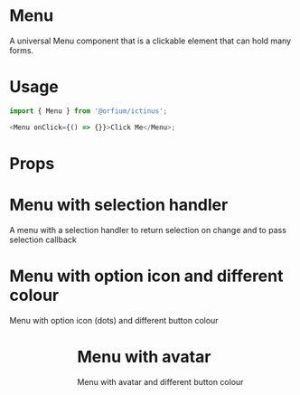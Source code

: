 
<Meta title="Design System/Menu" component={Menu} />

# Menu

A universal Menu component that is a clickable element that can hold many forms.

# Usage

```js
import { Menu } from '@orfium/ictinus';

<Menu onClick={() => {}}>Click Me</Menu>;
```

# Props

<Props of={Menu} />

# Menu with selection handler

A menu with a selection handler to return selection on change and to pass selection callback

<Preview>
  <Story name="Menu with selection handler">
    <MenuShowcase />
  </Story>
</Preview>

# Menu with option icon and different colour

Menu with option icon (dots) and different button colour

<Preview>
  <Story name="Menu with option icon and different colour">
    <Stack>
      <Menu
        items={['My Profile', 'Settings', 'Billing', 'Notifications', 'Logout']}
        buttonText={'More'}
        buttonType={'warning'}
        color={'darkGrey-600'}
        rightIconName={'dotsVertical'}
        avatar={{ src: '', letter: '' }}
      />
      <Menu
        items={['My Profile', 'Settings', 'Billing', 'Notifications', 'Logout']}
        buttonText={'More'}
        buttonType={'warning'}
        color={'darkGrey-100'}
        rightIconName={'dotsVertical'}
        avatar={{ src: '', letter: '' }}
      />
      <Menu
        items={['My Profile', 'Settings', 'Billing', 'Notifications', 'Logout']}
        buttonText={'More'}
        buttonType={'warning'}
        filled={false}
        color={'darkGrey-600'}
        rightIconName={'dotsVertical'}
        avatar={{ src: '', letter: '' }}
      />
    </Stack>
  </Story>
</Preview>

# Menu with avatar

Menu with avatar and different button colour

<Preview>
  <Story name="Menu with avatar and different button colour">
    <Stack>
      <Menu
        items={['My Profile', 'Settings', 'Billing', 'Notifications', 'Logout']}
        buttonText={'Tom Cruise'}
        buttonType={'warning'}
        color={'darkGrey-600'}
        rightIconName={'arrowDown'}
        avatar={{ src: '', letter: 'TC' }}
      />
      <Menu
        items={[
          'My Profile',
          'Settings',
          'Billing',
          'Notifications',
          'Logout',
          'My Profile 1',
          'Settings 1',
          'Billing 1',
          'Notifications 1',
          'Logout 1',
        ]}
        buttonText={'Tom Cruise'}
        buttonType={'warning'}
        color={'darkGrey-600'}
        rightIconName={'arrowDown'}
        avatar={{ src: 'https://mui.com/static/images/avatar/1.jpg', letter: 'PV' }}
      />
      <Menu
        items={['My Profile', 'Settings', 'Billing', 'Notifications', 'Logout']}
        buttonText={'Tom Cruise'}
        buttonType={'warning'}
        color={'darkGrey-600'}
        rightIconName={'arrowDown'}
        avatar={{ src: '', letter: '' }}
      />
      <Menu
        items={['My Profile', 'Settings', 'Billing', 'Notifications', 'Logout']}
        buttonText={'Tom Cruise'}
        buttonType={'warning'}
        color={'lightGrey-100'}
        rightIconName={'arrowDown'}
        avatar={{ src: '', letter: '', color: 'teal-500' }}
      />
    </Stack>
  </Story>
</Preview>
